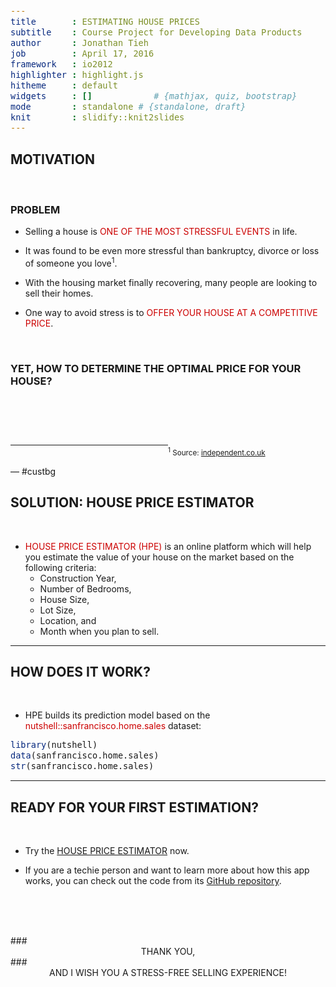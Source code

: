```yaml
---
title       : ESTIMATING HOUSE PRICES
subtitle    : Course Project for Developing Data Products
author      : Jonathan Tieh
job         : April 17, 2016
framework   : io2012
highlighter : highlight.js
hitheme     : default
widgets     : []            # {mathjax, quiz, bootstrap}
mode        : standalone # {standalone, draft}
knit        : slidify::knit2slides
---
```

<style>

sup {
    vertical-align: super;
    font-size: smaller;
} 

pre {
  font-size: 16px;
  line-height: 18px;
  font-family: "Courier New",monospace;
}

</style>

## MOTIVATION

<br/>

### PROBLEM

* Selling a house is <span style="color:#cc0000">ONE OF THE MOST STRESSFUL EVENTS</span> in life.

* It was found to be even more stressful than bankruptcy, divorce or loss of someone you love<sup>1</sup>. 

* With the housing market finally recovering, many people are looking to sell their homes.

* One way to avoid stress is to <span style="color:#cc0000">OFFER YOUR HOUSE AT A COMPETITIVE PRICE</span>.

</br>

### YET, HOW TO DETERMINE THE OPTIMAL PRICE FOR YOUR HOUSE?

<br/>

<br/>

<hr style="width: 50%; float: left;"/>
<br/>
<span style="font-size:smaller">
<sup>1</sup> Source: [independent.co.uk](http://www.independent.co.uk/property/buying-or-selling-a-house-is-most-stressful-part-of-modern-life-9584752.html)</span>

--- #custbg

## SOLUTION: HOUSE PRICE ESTIMATOR

<style>
#custbg {
  background-color:white;
  background-image:url(./figure/hpe2.png); 
  background-repeat: no-repeat;
  background-position: bottom right;
  background-size: auto;
}
</style>

<br/>

* <span style="color:#cc0000">HOUSE PRICE ESTIMATOR (HPE)</span> is an online platform which will help you estimate the value of your house on the market based on the following criteria:
  + Construction Year,
  + Number of Bedrooms,
  + House Size,
  + Lot Size,
  + Location, and
  + Month when you plan to sell.
  

---

## HOW DOES IT WORK?

<br/>

* HPE builds its prediction model based on the <span style="color:#cc0000">nutshell::sanfrancisco.home.sales</span> dataset:
```r
library(nutshell)
data(sanfrancisco.home.sales)
str(sanfrancisco.home.sales)
```

---

## READY FOR YOUR FIRST ESTIMATION?

<br/>

* Try the [HOUSE PRICE ESTIMATOR](https://jontieh.shinyapps.io/house-price-estimator/) now.

* If you are a techie person and want to learn more about how this app works, you can check out the code from its [GitHub repository](https://github.com/jontieh/data-products).

<br/>
<br/>
<br/>

### <div style="width:100%; text-align:center">THANK YOU, </div>
### <div style="width:100%; text-align:center">AND I WISH YOU A STRESS-FREE SELLING EXPERIENCE!</div>
